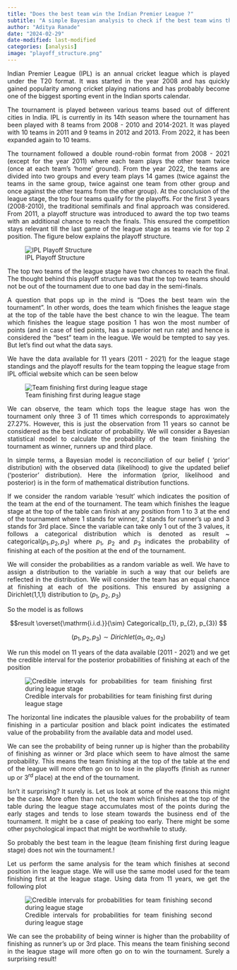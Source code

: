 ```yaml
---
title: "Does the best team win the Indian Premier League ?"
subtitle: "A simple Bayesian analysis to check if the best team wins the league reveals a rather surprising result."
author: "Aditya Ranade"
date: "2024-02-29"
date-modified: last-modified
categories: [analysis]
image: "playoff_structure.png"
---
```


::: {style="text-align: justify"}
Indian Premier League (IPL) is an annual cricket league which is played under the T20 format. It was started in the year 2008 and has quickly gained popularity among cricket playing nations and has probably become one of the biggest sporting event in the Indian sports calendar.

The tournament is played between various teams based out of different cities in India. IPL is currently in its 14th season where the tournament has been played with 8 teams from 2008 - 2010 and 2014-2021. It was played with 10 teams in 2011 and 9 teams in 2012 and 2013. From 2022, it has been expanded again to 10 teams.

The tournament followed a double round-robin format from 2008 - 2021 (except for the year 2011) where each team plays the other team twice (once at each team's 'home' ground). From the year 2022, the teams are divided into two groups and every team plays 14 games (twice against the teams in the same group, twice against one team from other group and once against the other teams from the other group). At the conclusion of the league stage, the top four teams qualify for the playoffs. For the first 3 years (2008-2010), the traditional semifinals and final approach was considered. From 2011, a playoff structure was introduced to award the top two teams with an additional chance to reach the finals. This ensured the competition stays relevant till the last game of the league stage as teams vie for top 2 position. The figure below explains the playoff structure.

![IPL Playoff Structure](playoff_structure.png){fig-align="center"}

The top two teams of the league stage have two chances to reach the final. The thought behind this playoff structure was that the top two teams should not be out of the tournament due to one bad day in the semi-finals.

A question that pops up in the mind is "Does the best team win the tournament". In other words, does the team which finishes the league stage at the top of the table have the best chance to win the league. The team which finishes the league stage position 1 has won the most number of points (and in case of tied points, has a superior net run rate) and hence is considered the "best" team in the league. We would be tempted to say yes. But let's find out what the data says.

We have the data available for 11 years (2011 - 2021) for the league stage standings and the playoff results for the team topping the league stage from IPL official website which can be seen below

![Team finishing first during league stage](table_position1.png){fig-align="center"}

We can observe, the team which tops the league stage has won the tournament only three 3 of 11 times which corresponds to approximately 27.27%. However, this is just the observation from 11 years so cannot be considered as the best indicator of probability. We will consider a Bayesian statistical model to calculate the probability of the team finishing the tournament as winner, runners up and third place.

In simple terms, a Bayesian model is reconciliation of our belief ( 'prior' distribution) with the observed data (likelihood) to give the updated belief ('posterior' distribution). Here the information (prior, likelihood and posterior) is in the form of mathematical distribution functions.

If we consider the random variable 'result' which indicates the position of the team at the end of the tournament. The team which finishes the league stage at the top of the table can finish at any position from 1 to 3 at the end of the tournament where 1 stands for winner, 2 stands for runner's up and 3 stands for 3rd place. Since the variable can take only 1 out of the 3 values, it follows a categorical distribution which is denoted as result \~ categorical($p_{1}, p_{2}, p_{3}$) where $p_{1}$, $p_{2}$ and $p_{3}$ indicates the probability of finishing at each of the position at the end of the tournament.

We will consider the probabilities as a random variable as well. We have to assign a distribution to the variable in such a way that our beliefs are reflected in the distribution. We will consider the team has an equal chance at finishing at each of the positions. This ensured by assigning a Dirichlet(1,1,1) distribution to ($p_{1}$, $p_{2}$, $p_{3}$)

So the model is as follows

$$result \overset{\mathrm{i.i.d.}}{\sim} Categorical(p_{1}, p_{2}, p_{3}) $$

$$(p_{1}, p_{2}, p_{3}) \sim Dirichlet(\alpha_{1}, \alpha_{2}, \alpha_{3}) $$

We run this model on 11 years of the data available (2011 - 2021) and we get the credible interval for the posterior probabilities of finishing at each of the position

![Credible intervals for probabilities for team finishing first during league stage](pos1.png){fig-align="center"}

The horizontal line indicates the plausible values for the probability of team finishing in a particular position and black point indicates the estimated value of the probability from the available data and model used.

We can see the probability of being runner up is higher than the probability of finishing as winner or 3rd place which seem to have almost the same probability. This means the team finishing at the top of the table at the end of the league will more often go on to lose in the playoffs (finish as runner up or $3^{rd}$ place) at the end of the tournament.

Isn't it surprising? It surely is. Let us look at some of the reasons this might be the case. More often than not, the team which finishes at the top of the table during the league stage accumulates most of the points during the early stages and tends to lose steam towards the business end of the tournament. It might be a case of peaking too early. There might be some other psychological impact that might be worthwhile to study.

So probably the best team in the league (team finishing first during league stage) does not win the tournament.!

Let us perform the same analysis for the team which finishes at second position in the league stage. We will use the same model used for the team finishing first at the league stage. Using data from 11 years, we get the following plot

![Credible intervals for probabilities for team finishing second during league stage](pos2.png)

We can see the probability of being winner is higher than the probability of finishing as runner's up or 3rd place. This means the team finishing second in the league stage will more often go on to win the tournament. Surely a surprising result!
:::
